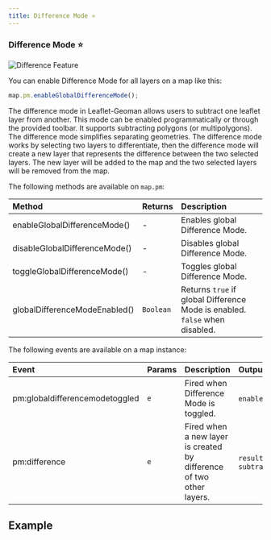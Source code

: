 ```yaml
---
title: Difference Mode ⭐
---
```


### Difference Mode ⭐

![Difference Feature](https://geoman-static.onrender.com/assets/difference.gif)

You can enable Difference Mode for all layers on a map like this:

```js
map.pm.enableGlobalDifferenceMode();
```

The difference mode in Leaflet-Geoman allows users to subtract one leaflet layer from another. This mode can be enabled programmatically or through the provided toolbar. It supports subtracting polygons (or multipolygons). The difference mode simplifies separating geometries. The difference mode works by selecting two layers to differentiate, then the difference mode will create a new layer that represents the difference between the two selected layers. The new layer will be added to the map and the two selected layers will be removed from the map.

The following methods are available on `map.pm`:

| Method                   | Returns   | Description                                                            |
| :----------------------- | :-------- | :--------------------------------------------------------------------- |
| enableGlobalDifferenceMode()  | -         | Enables global Difference Mode.                                             |
| disableGlobalDifferenceMode() | -         | Disables global Difference Mode.                                            |
| toggleGlobalDifferenceMode()  | -         | Toggles global Difference Mode.                                             |
| globalDifferenceModeEnabled() | `Boolean` | Returns `true` if global Difference Mode is enabled. `false` when disabled. |

The following events are available on a map instance:

| Event                     | Params | Description                               | Output                                                 |
| :------------------------ | :----- | :---------------------------------------- | :----------------------------------------------------- |
| pm:globaldifferencemodetoggled | `e`    | Fired when Difference Mode is toggled.         | `enabled`, `map`                                       |
| pm:difference                  | `e`    | Fired when a new layer is created by difference of two other layers.  | `resultLayer`, `subtractedLayers`                                   |

## Example


<Difference />